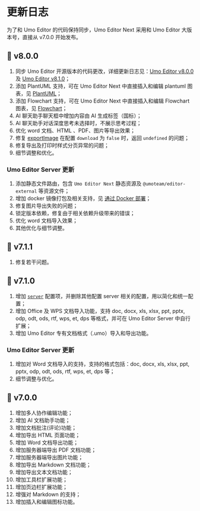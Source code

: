 
# 更新日志

<Callout type="warning" emoji="❗">
为了和 Umo Editor 的代码保持同步，Umo Editor Next 采用和 Umo Editor 大版本号，直接从 v7.0.0 开始发布。
</Callout>

## 🎉  v8.0.0

1. 同步 Umo Editor 开源版本的代码更改，详细更新日志见：[Umo Editor v8.0.0](../editor/changelog#--v800-2025-08-31) 及 [Umo Editor v8.1.0](../editor/changelog#--v810-2025-09-06)；
2. 添加 PlantUML 支持，可在 Umo Editor Next 中直接插入和编辑 plantuml 图表，见 [PlantUML](./other#plantuml-图表)；
3. 添加 Flowchart 支持，可在 Umo Editor Next 中直接插入和编辑 Flowchart 图表，见 [Flowchart](./other#flowchart-图表)；
4. AI 聊天助手聊天框中增加内容由 AI 生成标签（国标）；
5. AI 聊天助手对话深度思考未选择时，不展示思考过程；
6. 优化 word 文档、HTML 、PDF、图片等导出效果；
7. 修复 [exportImage](./export#exportimage) 在配置 `download` 为 `false` 时，返回 `undefined` 的问题；
8. 修复导出及打印时样式分页异常的问题；
9. 细节调整和优化。

### Umo Editor Server 更新

1. 添加静态文件路由，包含 `Umo Editor Next` 静态资源及 `@umoteam/editor-external` 等资源文件；
2. 增加 docker 镜像打包及相关支持，见 [通过 Docker 部署](../server/docker)；
3. 修复图片导出失败的问题；
4. 锁定版本依赖，修复由于相关依赖升级带来的错误；
5. 优化 word 文档导入效果；
6. 其他优化与细节调整。

## 🚀  v7.1.1

1. 修复若干问题。

## 🚀  v7.1.0

1. 增加 [`server`](./server) 配置项，并删除其他配置 server 相关的配置，用以简化和统一配置；
2. 增加 Office 及 WPS 文档导入功能，支持 doc, docx, xls, xlsx, ppt, pptx, odp, odt, ods, rtf, wps, et, dps 等格式，并可在 Umo Editor Server 中自行扩展；
3. 增加 Umo Editor 专有文档格式（.umo）导入和导出功能。

### Umo Editor Server 更新

1. 增加对 Word 文档导入的支持，支持的格式包括：doc, docx, xls, xlsx, ppt, pptx, odp, odt, ods, rtf, wps, et, dps 等；
2. 细节调整与优化。

## 🎉  v7.0.0

1. 增加多人协作编辑功能；
2. 增加 AI 文档助手功能；
3. 增加文档批注(评论)功能；
4. 增加导出 HTML 页面功能；
5. 增加 Word 文档导出功能；
6. 增加服务器端导出 PDF 文档功能；
7. 增加服务器端导出图片功能；
8. 增加导出 Markdown 文档功能；
9. 增加导出文本文档功能；
10. 增加工具栏扩展功能；
11. 增加页边栏扩展功能；
12. 增强对 Markdown 的支持；
13. 增加插入和编辑图标功能。
